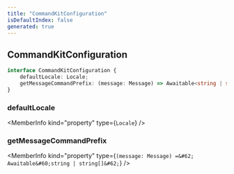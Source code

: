 ```yaml
---
title: "CommandKitConfiguration"
isDefaultIndex: false
generated: true
---
```



<!-- This file was generated from the CommandKit source. Do not modify. Instead, re-run the "docgen" script -->


## CommandKitConfiguration

<GenerationInfo sourceFile="packages/commandkit/src/CommandKit.ts" sourceLine="25" packageName="commandkit" />



```ts title="Signature"
interface CommandKitConfiguration {
    defaultLocale: Locale;
    getMessageCommandPrefix: (message: Message) => Awaitable<string | string[]>;
}
```

<div className="members-wrapper">

### defaultLocale

<MemberInfo kind="property" type={`Locale`}   />


### getMessageCommandPrefix

<MemberInfo kind="property" type={`(message: Message) =&#62; Awaitable&#60;string | string[]&#62;`}   />




</div>
